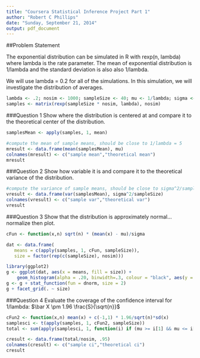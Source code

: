 ```yaml
---
title: "Coursera Statistical Inference Project Part 1"
author: "Robert C Phillips"
date: "Sunday, September 21, 2014"
output: pdf_document
---
```


##Problem Statement

The exponential distribution can be simulated in R with rexp(n, lambda) where lambda is the rate parameter. The mean of exponential distribution is 1/lambda and the standard deviation is also also 1/lambda. 

We will use lambda = 0.2 for all of the simulations. In this simulation, we will investigate the distribution of averages.

```r
lambda <- .2; nosim <- 1000; sampleSize <- 40; mu <- 1/lambda; sigma <- 1/lambda;
samples <- matrix(rexp(sampleSize * nosim, lambda), nosim)
```

###Question 1
Show where the distribution is centered at and compare it to the theoretical center of the distribution.

```r
samplesMean <- apply(samples, 1, mean)

#compute the mean of sample means, should be close to 1/lambda = 5
mresult <- data.frame(mean(samplesMean), mu)
colnames(mresult) <- c("sample mean","theoretical mean")
mresult
```

###Question 2
Show how variable it is and compare it to the theoretical variance of the distribution.

```r
#compute the variance of sample means, should be close to sigma^2/sampleSize
vresult <- data.frame(var(samplesMean), sigma^2/sampleSize)
colnames(vresult) <- c("sample var","theoretical var")
vresult
```

###Question 3
Show that the distribution is approximately normal...normalize then plot.

```r
cFun <- function(x,n) sqrt(n) * (mean(x) - mu)/sigma

dat <- data.frame(
   means = c(apply(samples, 1, cFun, sampleSize)),
   size = factor(rep(c(sampleSize), nosim)))
```
```r
library(ggplot2)
g <- ggplot(dat, aes(x = means, fill = size)) + 
    geom_histogram(alpha = .20, binwidth=.3, colour = "black", aes(y = ..density..)) 
g <- g + stat_function(fun = dnorm, size = 2)
g + facet_grid(. ~ size)
```

###Question 4
Evaluate the coverage of the confidence interval for 1/lambda: $\bar X \pm 1.96 \frac{S}{\sqrt{n}}$

```r
cFun2 <- function(x,n) mean(x) + c(-1,1) * 1.96/sqrt(n)*sd(x)
samplesci <- t(apply(samples, 1, cFun2, sampleSize))
total <- sum(apply(samplesci, 1, function(i) if (mu >= i[1] && mu <= i[2]) 1 else 0))

cresult <- data.frame(total/nosim, .95)
colnames(cresult) <- c("sample ci","theoretical ci")
cresult
```
